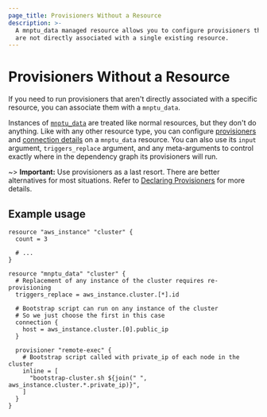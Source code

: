 ```yaml
---
page_title: Provisioners Without a Resource
description: >-
  A mnptu_data managed resource allows you to configure provisioners that
  are not directly associated with a single existing resource.
---
```


# Provisioners Without a Resource

If you need to run provisioners that aren't directly associated with a specific
resource, you can associate them with a `mnptu_data`.

Instances of [`mnptu_data`](/mnptu/language/resources/mnptu-data) are treated
like normal resources, but they don't do anything. Like with any other resource
type, you can configure [provisioners](/mnptu/language/resources/provisioners/syntax)
and [connection details](/mnptu/language/resources/provisioners/connection) on a
`mnptu_data` resource. You can also use its `input` argument, `triggers_replace` argument, and any
meta-arguments to control exactly where in the dependency graph its
provisioners will run.

~> **Important:** Use provisioners as a last resort. There are better alternatives for most situations. Refer to
[Declaring Provisioners](/mnptu/language/resources/provisioners/syntax) for more details.

## Example usage

```hcl
resource "aws_instance" "cluster" {
  count = 3

  # ...
}

resource "mnptu_data" "cluster" {
  # Replacement of any instance of the cluster requires re-provisioning
  triggers_replace = aws_instance.cluster.[*].id

  # Bootstrap script can run on any instance of the cluster
  # So we just choose the first in this case
  connection {
    host = aws_instance.cluster.[0].public_ip
  }

  provisioner "remote-exec" {
    # Bootstrap script called with private_ip of each node in the cluster
    inline = [
      "bootstrap-cluster.sh ${join(" ", aws_instance.cluster.*.private_ip)}",
    ]
  }
}
```
